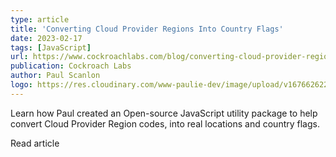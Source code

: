 ```yaml
---
type: article
title: 'Converting Cloud Provider Regions Into Country Flags'
date: 2023-02-17
tags: [JavaScript]
url: https://www.cockroachlabs.com/blog/converting-cloud-provider-regions-into-country-flags/
publication: Cockroach Labs
author: Paul Scanlon
logo: https://res.cloudinary.com/www-paulie-dev/image/upload/v1676626221/paulie.dev/Logos/cockroach-logo_g89u6r.png
---
```


Learn how Paul created an Open-source JavaScript utility package to help convert Cloud Provider Region codes, into real
locations and country flags.

<CtaExternal href='https://www.cockroachlabs.com/blog/converting-cloud-provider-regions-into-country-flags/'>
  Read article
</CtaExternal>
